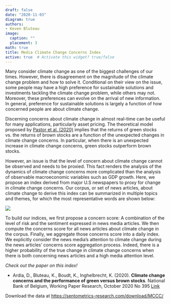 ```yaml
---
draft: false
date: "2020-11-03"
diagram: true
authors: 
- Keven Bluteau
image:
  caption: ""
  placement: 3
math: true
title: Media Climate Change Concerns Index
active: true  # Activate this widget? true/false
---
```


Many consider climate change as one of the biggest challenges of our times. However, there is disagreement on the magnitude of the climate change problem and how to solve it. Conditional on their view on the issue, some people may have a high preference for sustainable solutions and investments tackling the climate change problem, while others may not. Moreover, these preferences can evolve on the arrival of new information. In general, preference for sustainable solutions is largely a function of how concerned people are about climate change.

Discerning concerns about climate change in almost real-time can be useful for many applications, particularly asset pricing. The theoretical model proposed by [Pastor et al. (2020)](https://www.nber.org/papers/w26549)  implies that the returns of green stocks vs. the returns of brown stocks are a function of the unexpected changes in climate change concerns. In particular, when there is an unexpected increase in climate change concerns, green stocks outperform brown stocks.

However, an issue is that the level of concern about climate change cannot be observed and needs to be proxied. This fact renders the analysis of the dynamics of climate change concerns more complicated than the analysis of observable macroeconomic variables such as GDP growth. Here, we propose an index derived from major U.S newspapers to proxy for change in climate change concerns. Our corpus, or set of news articles, about climate change  to derive this index can be summarized in  multiple topics and themes, for which the most representative words are shown below:


![](topics.png)

To build our indices, we first propose a concern score: A combination of the level of risk and the sentiment expressed in news media articles. We then compute the concerns score for all news articles about climate change in the corpus. Finally, we aggregate those concerns score into a daily index. We explicitly consider the news media's attention to climate change during the news articles' concerns score aggregation process. Indeed, there is a higher probability of the true change in climate change concerns when there is both concerning news articles and a high media attention level.

_Check out the paper on this index!_

- Ardia, D., Bluteau, K., Boudt, K., Inghelbrecht, K. (2020). **Climate change concerns and the performance of green versus brown stocks**. National Bank of Belgium, Working Paper Research, October 2020 No 395 [Link](https://papers.ssrn.com/sol3/papers.cfm?abstract_id=3717722)

Download the data at [https://sentometrics-research.com/download/MCCC/](https://sentometrics-research.com/download/mccc/)